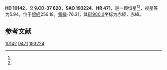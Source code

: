 {{Starbox begin
| name = HD 10142
}}
{{Starbox observe
| epoch = [[J2000.0|J2000.0]]
| constell = {{星座名待查}}<ref name=SIMBAD>{{cite web
 | url=http://simbad.u-strasbg.fr/simbad/sim-id?Ident=HR+471
 | title=Pulsating variable Star
 | publisher=Centre de Données astronomiques de Strasbourg
 | work=SIMBAD
 | accessdate=2012-07-13
 | archive-date=2016-03-17
 | archive-url=https://web.archive.org/web/20160317090055/http://simbad.u-strasbg.fr/simbad/sim-id?Ident=HR+471
 | dead-url=no
 }}</ref><ref name=DATA>{{cite web
 | url=http://vizier.u-strasbg.fr/viz-bin/VizieR-5?-out.add=.&-source=5050&-corr=PK=HR&-out.max=9999&HR=471
 | title=VizieR Detailed Page
 | accessdate=2012-07-13
 | archive-date=2016-03-05
 | archive-url=https://web.archive.org/web/20160305200919/http://vizier.u-strasbg.fr/viz-bin/VizieR-5?-out.add=.&-source=5050&-corr=PK=HR&-out.max=9999&HR=471
 | dead-url=no
 }}</ref>
| 星官 = 
| ra = {{RA|1|38|27.4}}<ref name=SIMBAD /><ref name=DATA />
| dec = {{DEC|-36|31|42}}<ref name=SIMBAD /><ref name=DATA />
| appmag_v = 5.94<ref name=SIMBAD /><ref name=DATA />
}}
{{Starbox character
| class = K0IV<ref name=SIMBAD /><ref name=DATA />
| b-v = 1.05<ref name=SIMBAD /><ref name=DATA />
| u-b = 0.9<ref name=SIMBAD /><ref name=DATA />
| r-i = 0.37E<ref name=SIMBAD /><ref name=DATA />
| variable = 
}}
{{Starbox astrometry
| radial_v = 0.9
| prop_mo_ra = 30
| parallax = 
| p_error = 
}}
{{Starbox catalog
| names =CD-37 620，[[SAO星表|SAO]] 193224，[[HD星表|HD]] 10142，[[HR星表|HR]] 471}}
{{Starbox reference |Simbad=HR+471}}
{{Starbox end}}

'''HD 10142'''，又名'''CD-37 620'''，'''SAO 193224'''、'''HR 471'''，是一颗恒星<ref name=SIMBAD /><ref name=DATA />，视星等为5.94，位于[[銀道座標系|銀經]]259.18，[[銀道座標系|銀緯]]-76.31，其[[B1900.0|B1900.0]]坐标为赤經{{RA|1|34|0.9}}，赤緯{{DEC|-37|-76.31|0}}。

== 参考文献 ==
{{reflist}}

{{star-stub}}

[[Category:HD和HDE天體|10142]]
[[Category:HR天體|0471]]
[[Category:SAO天體|193224]]